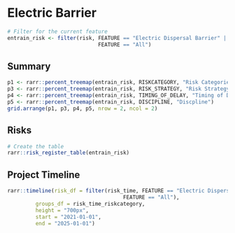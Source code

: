 # Electric Barrier

```r
# Filter for the current feature
entrain_risk <- filter(risk, FEATURE == "Electric Dispersal Barrier" | 
                             FEATURE == "All")
```

## Summary
```r
p1 <- rarr::percent_treemap(entrain_risk, RISKCATEGORY, "Risk Categories")
p3 <- rarr::percent_treemap(entrain_risk, RISK_STRATEGY, "Risk Strategy")
p4 <- rarr::percent_treemap(entrain_risk, TIMING_OF_DELAY, "Timing of Delay")
p5 <- rarr::percent_treemap(entrain_risk, DISCIPLINE, "Discpline")
grid.arrange(p1, p3, p4, p5, nrow = 2, ncol = 2)
```

## Risks
```r
# Create the table
rarr::risk_register_table(entrain_risk)
```

## Project Timeline
```r
rarr::timeline(risk_df = filter(risk_time, FEATURE == "Electric Dispersal Barrier" | 
                                     FEATURE == "All"), 
         groups_df = risk_time_riskcategory,
         height = "700px",
         start = "2021-01-01",
         end = "2025-01-01")
```
